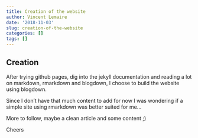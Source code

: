 ```yaml
---
title: Creation of the website
author: Vincent Lemaire
date: '2018-11-03'
slug: creation-of-the-website
categories: []
tags: []
---
```


## Creation
After trying github pages, dig into the jekyll documentation and reading a lot on markdown, rmarkdown and blogdown, I choose to build the website using blogdown.

Since I don't have that much content to add for now I was wondering if a simple site using rmarkdown was better suited for me...

More to follow, maybe a clean article and some content ;)

Cheers